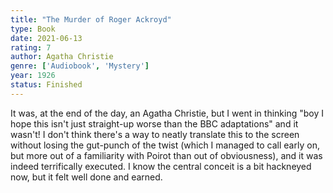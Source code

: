 ```yaml
---
title: "The Murder of Roger Ackroyd"
type: Book
date: 2021-06-13
rating: 7
author: Agatha Christie
genre: ['Audiobook', 'Mystery']
year: 1926
status: Finished
---
```


It was, at the end of the day, an Agatha Christie, but I went in thinking "boy I hope this isn't just straight-up worse than the BBC adaptations" and it wasn't! I don't think there's a way to neatly translate this to the screen without losing the gut-punch of the twist (which I managed to call early on, but more out of a familiarity with Poirot than out of obviousness), and it was indeed terrifically executed. I know the central conceit is a bit hackneyed now, but it felt well done and earned.
